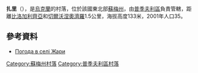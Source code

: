 {{coord|51|15|31|N|33|58|19|E|scale:100000|display=title}}

'''扎里'''（{{lang-uk|Жари}}），是[[烏克蘭|烏克蘭]]的村落，位於該國東北部[[蘇梅州|蘇梅州]]，由[[普季夫利區|普季夫利區]]負責管轄，距離[[比洛加利齊亞|比洛加利齊亞]]和[[切爾沃涅奧濟羅|切爾沃涅奧濟羅]]1.5公里，海拔高度133米，2001年人口35。

==參考資料==
* [http://weather.in.ua/ua/symskaja/7674 Погода в селі Жари] {{Wayback|url=http://weather.in.ua/ua/symskaja/7674 |date=20111219220023 }}

{{DEFAULTSORT:Жари}}
[[Category:蘇梅州村落|Category:蘇梅州村落]]
[[Category:普季夫利區村落|Category:普季夫利區村落]]


{{Sumy-geo-stub}}